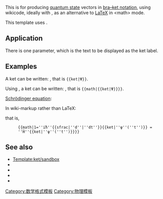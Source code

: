{{缺乏中文说明}}
{{Documentation subpage}}
<!-- Categories and interwikis go at the bottom of this page. -->

This is for producing [[quantum state]] vectors in [[bra–ket notation]], using wikicode, ideally with {{tl|math}}, as an alternative to [[LaTeX]] in <nowiki><math></nowiki> mode.

This template uses {{tl|braket}}.

==Application==

There is one parameter, which is the text to be displayed as the ket label.

==Examples==

A ket can be written: {{ket|Ψ}}, that is <code><nowiki>{{ket|Ψ}}</nowiki></code>.

Using {{tl|math}}, a ket can be written: {{math|{{ket|Ψ}}}}, that is <code><nowiki>{{math|{{ket|Ψ}}}}</nowiki></code>.

;[[Schrödinger equation]]: 
In wiki-markup rather than LaTeX:
:{{math|1=''iħ''{{sfrac|''d''|''dt''}}{{ket|''ψ''(''t'')}} = ''Ĥ''{{ket|''ψ''(''t'')}}}}
that is,
:<code><nowiki>{{math|1=''iħ''{{sfrac|''d''|''dt''}}{{ket|''ψ''(''t'')}} = ''Ĥ''{{ket|''ψ''(''t'')}}}}</nowiki></code>

==See also==

*[[Template:ket/sandbox]]
*{{tl|bra}}
*{{tl|bra-ket}}
*{{tl|rangle}}
*{{tl|langle}}

<includeonly>
<!-- Categories and interwikis go here: -->
[[Category:数学格式模板]]
[[Category:物理模板]]
</includeonly>